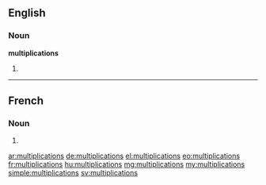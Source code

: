 ==English==

===Noun===
'''multiplications'''

# {{plural of|multiplication}}

----

==French==

===Noun===
{{head|fr|g=f-p}}

# {{plural of|multiplication|lang=fr}}

[[ar:multiplications]]
[[de:multiplications]]
[[el:multiplications]]
[[eo:multiplications]]
[[fr:multiplications]]
[[hu:multiplications]]
[[mg:multiplications]]
[[my:multiplications]]
[[simple:multiplications]]
[[sv:multiplications]]